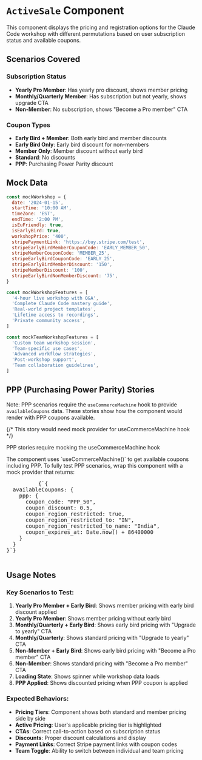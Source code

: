 
<Meta title="Workshop/Claude Code/Active Sale" />

# `ActiveSale` Component

This component displays the pricing and registration options for the Claude Code workshop with different permutations based on user subscription status and available coupons.

## Scenarios Covered

### Subscription Status

- **Yearly Pro Member**: Has yearly pro discount, shows member pricing
- **Monthly/Quarterly Member**: Has subscription but not yearly, shows upgrade CTA
- **Non-Member**: No subscription, shows "Become a Pro member" CTA

### Coupon Types

- **Early Bird + Member**: Both early bird and member discounts
- **Early Bird Only**: Early bird discount for non-members
- **Member Only**: Member discount without early bird
- **Standard**: No discounts
- **PPP**: Purchasing Power Parity discount

## Mock Data

```jsx
const mockWorkshop = {
  date: '2024-01-15',
  startTime: '10:00 AM',
  timeZone: 'EST',
  endTime: '2:00 PM',
  isEuFriendly: true,
  isEarlyBird: true,
  workshopPrice: '400',
  stripePaymentLink: 'https://buy.stripe.com/test',
  stripeEarlyBirdMemberCouponCode: 'EARLY_MEMBER_50',
  stripeMemberCouponCode: 'MEMBER_25',
  stripeEarlyBirdCouponCode: 'EARLY_25',
  stripeEarlyBirdMemberDiscount: '150',
  stripeMemberDiscount: '100',
  stripeEarlyBirdNonMemberDiscount: '75',
}

const mockWorkshopFeatures = [
  '4-hour live workshop with Q&A',
  'Complete Claude Code mastery guide',
  'Real-world project templates',
  'Lifetime access to recordings',
  'Private community access',
]

const mockTeamWorkshopFeatures = [
  'Custom team workshop session',
  'Team-specific use cases',
  'Advanced workflow strategies',
  'Post-workshop support',
  'Team collaboration guidelines',
]
```

<Canvas>
  <Story name="Yearly Pro Member + Early Bird">
    <div className="bg-gray-50 min-h-screen">
      <ActiveSale
        hasYearlyProDiscount={true}
        isMonthlyOrQuarterly={false}
        workshopFeatures={[
          '4-hour live workshop with Q&A',
          'Complete Claude Code mastery guide',
          'Real-world project templates',
          'Lifetime access to recordings',
          'Private community access',
        ]}
        teamWorkshopFeatures={[
          'Custom team workshop session',
          'Team-specific use cases',
          'Advanced workflow strategies',
          'Post-workshop support',
          'Team collaboration guidelines',
        ]}
        workshop={{
          date: '2024-01-15',
          startTime: '10:00 AM',
          timeZone: 'EST',
          endTime: '2:00 PM',
          isEuFriendly: true,
          isEarlyBird: true,
          workshopPrice: '400',
          stripePaymentLink: 'https://buy.stripe.com/test',
          stripeEarlyBirdMemberCouponCode: 'EARLY_MEMBER_50',
          stripeMemberCouponCode: 'MEMBER_25',
          stripeEarlyBirdCouponCode: 'EARLY_25',
          stripeEarlyBirdMemberDiscount: '150',
          stripeMemberDiscount: '100',
          stripeEarlyBirdNonMemberDiscount: '75',
        }}
        isLiveWorkshopLoading={false}
      />
    </div>
  </Story>
</Canvas>

<Canvas>
  <Story name="Yearly Pro Member (No Early Bird)">
    <div className="bg-gray-50 min-h-screen">
      <ActiveSale
        hasYearlyProDiscount={true}
        isMonthlyOrQuarterly={false}
        workshopFeatures={[
          '4-hour live workshop with Q&A',
          'Complete Claude Code mastery guide',
          'Real-world project templates',
          'Lifetime access to recordings',
          'Private community access',
        ]}
        teamWorkshopFeatures={[
          'Custom team workshop session',
          'Team-specific use cases',
          'Advanced workflow strategies',
          'Post-workshop support',
          'Team collaboration guidelines',
        ]}
        workshop={{
          date: '2024-01-15',
          startTime: '10:00 AM',
          timeZone: 'EST',
          endTime: '2:00 PM',
          isEuFriendly: true,
          isEarlyBird: false,
          workshopPrice: '400',
          stripePaymentLink: 'https://buy.stripe.com/test',
          stripeEarlyBirdMemberCouponCode: 'EARLY_MEMBER_50',
          stripeMemberCouponCode: 'MEMBER_25',
          stripeEarlyBirdCouponCode: 'EARLY_25',
          stripeEarlyBirdMemberDiscount: '150',
          stripeMemberDiscount: '100',
          stripeEarlyBirdNonMemberDiscount: '75',
        }}
        isLiveWorkshopLoading={false}
      />
    </div>
  </Story>
</Canvas>

<Canvas>
  <Story name="Monthly/Quarterly Member + Early Bird">
    <div className="bg-gray-50 min-h-screen">
      <ActiveSale
        hasYearlyProDiscount={false}
        isMonthlyOrQuarterly={true}
        workshopFeatures={[
          '4-hour live workshop with Q&A',
          'Complete Claude Code mastery guide',
          'Real-world project templates',
          'Lifetime access to recordings',
          'Private community access',
        ]}
        teamWorkshopFeatures={[
          'Custom team workshop session',
          'Team-specific use cases',
          'Advanced workflow strategies',
          'Post-workshop support',
          'Team collaboration guidelines',
        ]}
        workshop={{
          date: '2024-01-15',
          startTime: '10:00 AM',
          timeZone: 'EST',
          endTime: '2:00 PM',
          isEuFriendly: true,
          isEarlyBird: true,
          workshopPrice: '400',
          stripePaymentLink: 'https://buy.stripe.com/test',
          stripeEarlyBirdMemberCouponCode: 'EARLY_MEMBER_50',
          stripeMemberCouponCode: 'MEMBER_25',
          stripeEarlyBirdCouponCode: 'EARLY_25',
          stripeEarlyBirdMemberDiscount: '150',
          stripeMemberDiscount: '100',
          stripeEarlyBirdNonMemberDiscount: '75',
        }}
        isLiveWorkshopLoading={false}
      />
    </div>
  </Story>
</Canvas>

<Canvas>
  <Story name="Monthly/Quarterly Member (No Early Bird)">
    <div className="bg-gray-50 min-h-screen">
      <ActiveSale
        hasYearlyProDiscount={false}
        isMonthlyOrQuarterly={true}
        workshopFeatures={[
          '4-hour live workshop with Q&A',
          'Complete Claude Code mastery guide',
          'Real-world project templates',
          'Lifetime access to recordings',
          'Private community access',
        ]}
        teamWorkshopFeatures={[
          'Custom team workshop session',
          'Team-specific use cases',
          'Advanced workflow strategies',
          'Post-workshop support',
          'Team collaboration guidelines',
        ]}
        workshop={{
          date: '2024-01-15',
          startTime: '10:00 AM',
          timeZone: 'EST',
          endTime: '2:00 PM',
          isEuFriendly: true,
          isEarlyBird: false,
          workshopPrice: '400',
          stripePaymentLink: 'https://buy.stripe.com/test',
          stripeEarlyBirdMemberCouponCode: 'EARLY_MEMBER_50',
          stripeMemberCouponCode: 'MEMBER_25',
          stripeEarlyBirdCouponCode: 'EARLY_25',
          stripeEarlyBirdMemberDiscount: '150',
          stripeMemberDiscount: '100',
          stripeEarlyBirdNonMemberDiscount: '75',
        }}
        isLiveWorkshopLoading={false}
      />
    </div>
  </Story>
</Canvas>

<Canvas>
  <Story name="Non-Member + Early Bird">
    <div className="bg-gray-50 min-h-screen">
      <ActiveSale
        hasYearlyProDiscount={false}
        isMonthlyOrQuarterly={false}
        workshopFeatures={[
          '4-hour live workshop with Q&A',
          'Complete Claude Code mastery guide',
          'Real-world project templates',
          'Lifetime access to recordings',
          'Private community access',
        ]}
        teamWorkshopFeatures={[
          'Custom team workshop session',
          'Team-specific use cases',
          'Advanced workflow strategies',
          'Post-workshop support',
          'Team collaboration guidelines',
        ]}
        workshop={{
          date: '2024-01-15',
          startTime: '10:00 AM',
          timeZone: 'EST',
          endTime: '2:00 PM',
          isEuFriendly: true,
          isEarlyBird: true,
          workshopPrice: '400',
          stripePaymentLink: 'https://buy.stripe.com/test',
          stripeEarlyBirdMemberCouponCode: 'EARLY_MEMBER_50',
          stripeMemberCouponCode: 'MEMBER_25',
          stripeEarlyBirdCouponCode: 'EARLY_25',
          stripeEarlyBirdMemberDiscount: '150',
          stripeMemberDiscount: '100',
          stripeEarlyBirdNonMemberDiscount: '75',
        }}
        isLiveWorkshopLoading={false}
      />
    </div>
  </Story>
</Canvas>

<Canvas>
  <Story name="Non-Member (Standard Pricing)">
    <div className="bg-gray-50 min-h-screen">
      <ActiveSale
        hasYearlyProDiscount={false}
        isMonthlyOrQuarterly={false}
        workshopFeatures={[
          '4-hour live workshop with Q&A',
          'Complete Claude Code mastery guide',
          'Real-world project templates',
          'Lifetime access to recordings',
          'Private community access',
        ]}
        teamWorkshopFeatures={[
          'Custom team workshop session',
          'Team-specific use cases',
          'Advanced workflow strategies',
          'Post-workshop support',
          'Team collaboration guidelines',
        ]}
        workshop={{
          date: '2024-01-15',
          startTime: '10:00 AM',
          timeZone: 'EST',
          endTime: '2:00 PM',
          isEuFriendly: true,
          isEarlyBird: false,
          workshopPrice: '400',
          stripePaymentLink: 'https://buy.stripe.com/test',
          stripeEarlyBirdMemberCouponCode: 'EARLY_MEMBER_50',
          stripeMemberCouponCode: 'MEMBER_25',
          stripeEarlyBirdCouponCode: 'EARLY_25',
          stripeEarlyBirdMemberDiscount: '150',
          stripeMemberDiscount: '100',
          stripeEarlyBirdNonMemberDiscount: '75',
        }}
        isLiveWorkshopLoading={false}
      />
    </div>
  </Story>
</Canvas>

<Canvas>
  <Story name="Loading State">
    <div className="bg-gray-50 min-h-screen">
      <ActiveSale
        hasYearlyProDiscount={true}
        isMonthlyOrQuarterly={false}
        workshopFeatures={[
          '4-hour live workshop with Q&A',
          'Complete Claude Code mastery guide',
          'Real-world project templates',
          'Lifetime access to recordings',
          'Private community access',
        ]}
        teamWorkshopFeatures={[
          'Custom team workshop session',
          'Team-specific use cases',
          'Advanced workflow strategies',
          'Post-workshop support',
          'Team collaboration guidelines',
        ]}
        workshop={{
          date: '2024-01-15',
          startTime: '10:00 AM',
          timeZone: 'EST',
          endTime: '2:00 PM',
          isEuFriendly: true,
          isEarlyBird: true,
          workshopPrice: '400',
          stripePaymentLink: 'https://buy.stripe.com/test',
          stripeEarlyBirdMemberCouponCode: 'EARLY_MEMBER_50',
          stripeMemberCouponCode: 'MEMBER_25',
          stripeEarlyBirdCouponCode: 'EARLY_25',
          stripeEarlyBirdMemberDiscount: '150',
          stripeMemberDiscount: '100',
          stripeEarlyBirdNonMemberDiscount: '75',
        }}
        isLiveWorkshopLoading={true}
      />
    </div>
  </Story>
</Canvas>

## PPP (Purchasing Power Parity) Stories

Note: PPP scenarios require the `useCommerceMachine` hook to provide `availableCoupons` data. These stories show how the component would render with PPP coupons available.

<Canvas>
  <Story name="With PPP Available (Mocked)">
    <div className="bg-gray-50 min-h-screen">
      {/* This story would need mock provider for useCommerceMachine hook */}
      <div className="text-center p-8">
        <p className="text-lg font-medium">
          PPP stories require mocking the useCommerceMachine hook
        </p>
        <p className="text-sm text-gray-600 mt-2">
          The component uses `useCommerceMachine()` to get available coupons
          including PPP. To fully test PPP scenarios, wrap this component with a
          mock provider that returns:
        </p>
        <pre className="text-left mt-4 bg-gray-100 p-4 rounded text-xs">
          {`{
  availableCoupons: {
    ppp: {
      coupon_code: "PPP_50",
      coupon_discount: 0.5,
      coupon_region_restricted: true,
      coupon_region_restricted_to: "IN",
      coupon_region_restricted_to_name: "India",
      coupon_expires_at: Date.now() + 86400000
    }
  }
}`}
        </pre>
      </div>
    </div>
  </Story>
</Canvas>

## Usage Notes

### Key Scenarios to Test:

1. **Yearly Pro Member + Early Bird**: Shows member pricing with early bird discount applied
2. **Yearly Pro Member**: Shows member pricing without early bird
3. **Monthly/Quarterly + Early Bird**: Shows early bird pricing with "Upgrade to yearly" CTA
4. **Monthly/Quarterly**: Shows standard pricing with "Upgrade to yearly" CTA
5. **Non-Member + Early Bird**: Shows early bird pricing with "Become a Pro member" CTA
6. **Non-Member**: Shows standard pricing with "Become a Pro member" CTA
7. **Loading State**: Shows spinner while workshop data loads
8. **PPP Applied**: Shows discounted pricing when PPP coupon is applied

### Expected Behaviors:

- **Pricing Tiers**: Component shows both standard and member pricing side by side
- **Active Pricing**: User's applicable pricing tier is highlighted
- **CTAs**: Correct call-to-action based on subscription status
- **Discounts**: Proper discount calculations and display
- **Payment Links**: Correct Stripe payment links with coupon codes
- **Team Toggle**: Ability to switch between individual and team pricing
